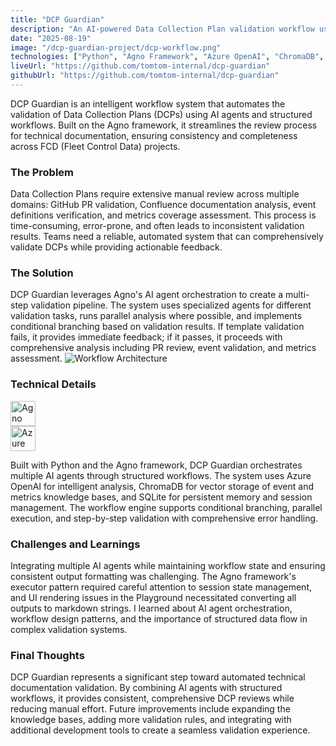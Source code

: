 ```yaml
---
title: "DCP Guardian"
description: "An AI-powered Data Collection Plan validation workflow using Agno framework."
date: "2025-08-19"
image: "/dcp-guardian-project/dcp-workflow.png"
technologies: ["Python", "Agno Framework", "Azure OpenAI", "ChromaDB", "SQLite", "Confluence API", "GitHub API"]
liveUrl: "https://github.com/tomtom-internal/dcp-guardian"
githubUrl: "https://github.com/tomtom-internal/dcp-guardian"
---
```


DCP Guardian is an intelligent workflow system that automates the validation of Data Collection Plans (DCPs) using AI agents and structured workflows. Built on the Agno framework, it streamlines the review process for technical documentation, ensuring consistency and completeness across FCD (Fleet Control Data) projects.

### The Problem
Data Collection Plans require extensive manual review across multiple domains: GitHub PR validation, Confluence documentation analysis, event definitions verification, and metrics coverage assessment. This process is time-consuming, error-prone, and often leads to inconsistent validation results. Teams need a reliable, automated system that can comprehensively validate DCPs while providing actionable feedback.

### The Solution
DCP Guardian leverages Agno's AI agent orchestration to create a multi-step validation pipeline. The system uses specialized agents for different validation tasks, runs parallel analysis where possible, and implements conditional branching based on validation results. If template validation fails, it provides immediate feedback; if it passes, it proceeds with comprehensive analysis including PR review, event validation, and metrics assessment.
![Workflow Architecture](/dcp-guardian-project/workflow-architecture.png)

### Technical Details
<div className="flex gap-2">
  <div className="tooltip" data-tip="Agno Framework">
    <Image src="/dcp-guardian-project/agno-logo.png" alt="Agno Logo" width="40" className="inline-block mr-2" />
  </div>
  <div className="tooltip" data-tip="Azure OpenAI">
    <Image src="/dcp-guardian-project/azure-openai-logo.png" alt="Azure OpenAI Logo" width="40" className="inline-block" />
  </div>
</div>

Built with Python and the Agno framework, DCP Guardian orchestrates multiple AI agents through structured workflows. The system uses Azure OpenAI for intelligent analysis, ChromaDB for vector storage of event and metrics knowledge bases, and SQLite for persistent memory and session management. The workflow engine supports conditional branching, parallel execution, and step-by-step validation with comprehensive error handling.

### Challenges and Learnings
Integrating multiple AI agents while maintaining workflow state and ensuring consistent output formatting was challenging. The Agno framework's executor pattern required careful attention to session state management, and UI rendering issues in the Playground necessitated converting all outputs to markdown strings. I learned about AI agent orchestration, workflow design patterns, and the importance of structured data flow in complex validation systems.

### Final Thoughts
DCP Guardian represents a significant step toward automated technical documentation validation. By combining AI agents with structured workflows, it provides consistent, comprehensive DCP reviews while reducing manual effort. Future improvements include expanding the knowledge bases, adding more validation rules, and integrating with additional development tools to create a seamless validation experience.